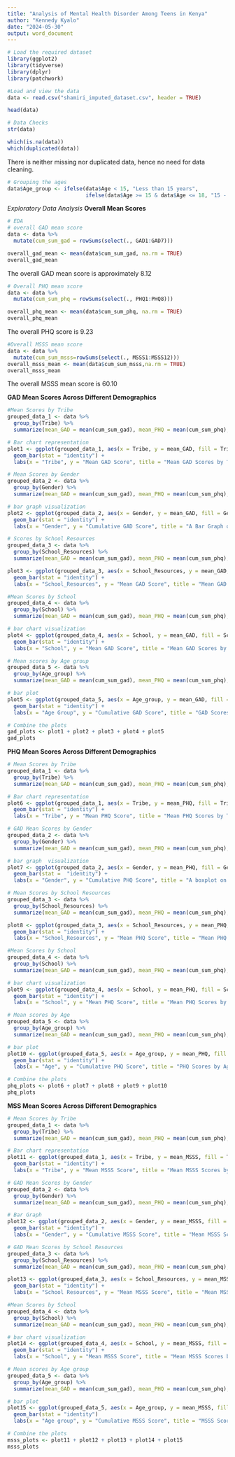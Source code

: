 ```yaml
---
title: "Analysis of Mental Health Disorder Among Teens in Kenya"
author: "Kennedy Kyalo"
date: "2024-05-30"
output: word_document
---
```


```r
# Load the required dataset
library(ggplot2)
library(tidyverse)
library(dplyr)
library(patchwork)
```

```r
#Load and view the data
data <- read.csv("shamiri_imputed_dataset.csv", header = TRUE)

head(data)
```
```r
# Data Checks
str(data)
```


```r
which(is.na(data))
which(duplicated(data))
```
There is neither missing nor duplicated data, hence no need for data cleaning.

```r
# Grouping the ages
data$Age_group <- ifelse(data$Age < 15, "Less than 15 years",
                         ifelse(data$Age >= 15 & data$Age <= 18, "15 - 18 years", "More than 18 years"))
```


*Exploratory Data Analysis*
**Overall Mean Scores**

```r
# EDA
# overall GAD mean score
data <- data %>%
  mutate(cum_sum_gad = rowSums(select(., GAD1:GAD7)))

overall_gad_mean <- mean(data$cum_sum_gad, na.rm = TRUE)
overall_gad_mean
```
The overall GAD mean score is approximately 8.12

```r
# Overall PHQ mean score
data <- data %>%
  mutate(cum_sum_phq = rowSums(select(., PHQ1:PHQ8)))

overall_phq_mean <- mean(data$cum_sum_phq, na.rm = TRUE)
overall_phq_mean
```
The overall PHQ score is 9.23

```r
#Overall MSSS mean score
data <- data %>%
  mutate(cum_sum_msss=rowSums(select(., MSSS1:MSSS12)))
overall_msss_mean <- mean(data$cum_sum_msss,na.rm = TRUE)
overall_msss_mean
```
The overall MSSS mean score is 60.10

**GAD Mean Scores Across Different Demographics**

```r
#Mean Scores by Tribe
grouped_data_1 <- data %>%
  group_by(Tribe) %>%
  summarize(mean_GAD = mean(cum_sum_gad), mean_PHQ = mean(cum_sum_phq),mean_MSSS=mean(cum_sum_msss))

# Bar chart representation
plot1 <- ggplot(grouped_data_1, aes(x = Tribe, y = mean_GAD, fill = Tribe)) +
  geom_bar(stat = "identity") +
  labs(x = "Tribe", y = "Mean GAD Score", title = "Mean GAD Scores by Tribe")

# Mean Scores by Gender
grouped_data_2 <- data %>%
  group_by(Gender) %>%
  summarize(mean_GAD = mean(cum_sum_gad), mean_PHQ = mean(cum_sum_phq),mean_MSSS=mean(cum_sum_msss))

# bar graph visualization
plot2 <- ggplot(grouped_data_2, aes(x = Gender, y = mean_GAD, fill = Gender)) +
  geom_bar(stat = "identity") +
  labs(x = "Gender", y = "Cumulative GAD Score", title = "A Bar Graph on GAD Scores by Gender")

# Scores by School Resources
grouped_data_3 <- data %>%
  group_by(School_Resources) %>%
  summarize(mean_GAD = mean(cum_sum_gad), mean_PHQ = mean(cum_sum_phq),mean_MSSS=mean(cum_sum_msss))

plot3 <- ggplot(grouped_data_3, aes(x = School_Resources, y = mean_GAD, fill = School_Resources)) +
  geom_bar(stat = "identity") +
  labs(x = "School_Resources", y = "Mean GAD Score", title = "Mean GAD Scores by School Resources")

#Mean Scores by School
grouped_data_4 <- data %>%
  group_by(School) %>%
  summarize(mean_GAD = mean(cum_sum_gad), mean_PHQ = mean(cum_sum_phq),mean_MSSS=mean(cum_sum_msss))

# bar chart visualization
plot4 <- ggplot(grouped_data_4, aes(x = School, y = mean_GAD, fill = School)) +
  geom_bar(stat = "identity") +
  labs(x = "School", y = "Mean GAD Score", title = "Mean GAD Scores by School")

# Mean scores by Age group
grouped_data_5 <- data %>%
  group_by(Age_group) %>%
  summarize(mean_GAD = mean(cum_sum_gad), mean_PHQ = mean(cum_sum_phq),mean_MSSS=mean(cum_sum_msss))

# bar plot
plot5 <- ggplot(grouped_data_5, aes(x = Age_group, y = mean_GAD, fill = Age_group)) +
  geom_bar(stat = "identity") +
  labs(x = "Age Group", y = "Cumulative GAD Score", title = "GAD Scores by Age Group")

# Combine the plots
gad_plots <- plot1 + plot2 + plot3 + plot4 + plot5
gad_plots

```
 
**PHQ Mean Scores Across Different Demographics**

```r
# Mean Scores by Tribe
grouped_data_1 <- data %>%
  group_by(Tribe) %>%
  summarize(mean_GAD = mean(cum_sum_gad), mean_PHQ = mean(cum_sum_phq),mean_MSSS=mean(cum_sum_msss))

# Bar chart representation
plot6 <- ggplot(grouped_data_1, aes(x = Tribe, y = mean_PHQ, fill = Tribe)) +
  geom_bar(stat = "identity") +
  labs(x = "Tribe", y = "Mean PHQ Score", title = "Mean PHQ Scores by Tribe")

# GAD Mean Scores by Gender
grouped_data_2 <- data %>%
  group_by(Gender) %>%
  summarize(mean_GAD = mean(cum_sum_gad), mean_PHQ = mean(cum_sum_phq),mean_MSSS=mean(cum_sum_msss))

# bar graph  visualization
plot7 <- ggplot(grouped_data_2, aes(x = Gender, y = mean_PHQ, fill = Gender)) +
  geom_bar(stat =  "identity") +
  labs(x = "Gender", y = "Cumulative PHQ Score", title = "A boxplot on PHQ Scores by Gender")

# Mean Scores by School Resources
grouped_data_3 <- data %>%
  group_by(School_Resources) %>%
  summarize(mean_GAD = mean(cum_sum_gad), mean_PHQ = mean(cum_sum_phq),mean_MSSS=mean(cum_sum_msss))

plot8 <- ggplot(grouped_data_3, aes(x = School_Resources, y = mean_PHQ, fill = School_Resources)) +
  geom_bar(stat = "identity") +
  labs(x = "School_Resources", y = "Mean PHQ Score", title = "Mean PHQ Scores by School Resources")

#Mean Scores by School
grouped_data_4 <- data %>%
  group_by(School) %>%
  summarize(mean_GAD = mean(cum_sum_gad), mean_PHQ = mean(cum_sum_phq),mean_MSSS=mean(cum_sum_msss))

# bar chart visualization
plot9 <- ggplot(grouped_data_4, aes(x = School, y = mean_PHQ, fill = School)) +
  geom_bar(stat = "identity") +
  labs(x = "School", y = "Mean PHQ Score", title = "Mean PHQ Scores by School")

# Mean scores by Age
grouped_data_5 <- data %>%
  group_by(Age_group) %>%
  summarize(mean_GAD = mean(cum_sum_gad), mean_PHQ = mean(cum_sum_phq),mean_MSSS=mean(cum_sum_msss))

# bar plot
plot10 <- ggplot(grouped_data_5, aes(x = Age_group, y = mean_PHQ, fill = Age_group)) +
  geom_bar(stat = "identity") +
  labs(x = "Age", y = "Cumulative PHQ Score", title = "PHQ Scores by Age Group")

# Combine the plots
phq_plots <- plot6 + plot7 + plot8 + plot9 + plot10
phq_plots
```

**MSS Mean Scores Across Different Demographics**

```r
# Mean Scores by Tribe
grouped_data_1 <- data %>%
  group_by(Tribe) %>%
  summarize(mean_GAD = mean(cum_sum_gad), mean_PHQ = mean(cum_sum_phq),mean_MSSS=mean(cum_sum_msss))

# Bar chart representation
plot11 <- ggplot(grouped_data_1, aes(x = Tribe, y = mean_MSSS, fill = Tribe)) +
  geom_bar(stat = "identity") +
  labs(x = "Tribe", y = "Mean MSSS Score", title = "Mean MSSS Scores by Tribe")

# GAD Mean Scores by Gender
grouped_data_2 <- data %>%
  group_by(Gender) %>%
  summarize(mean_GAD = mean(cum_sum_gad), mean_PHQ = mean(cum_sum_phq),mean_MSSS=mean(cum_sum_msss))

# Bar Graph
plot12 <- ggplot(grouped_data_2, aes(x = Gender, y = mean_MSSS, fill = Gender)) +
  geom_bar(stat = "identity") +
  labs(x = "Gender", y = "Cumulative MSSS Score", title = "Mean MSSS Scores by Gender")

# GAD Mean Scores by School Resources
grouped_data_3 <- data %>%
  group_by(School_Resources) %>%
  summarize(mean_GAD = mean(cum_sum_gad), mean_PHQ = mean(cum_sum_phq),mean_MSSS=mean(cum_sum_msss))

plot13 <- ggplot(grouped_data_3, aes(x = School_Resources, y = mean_MSSS, fill = School_Resources)) +
  geom_bar(stat = "identity") +
  labs(x = "School Resources", y = "Mean MSSS Score", title = "Mean MSSS Scores by School Resources")

#Mean Scores by School
grouped_data_4 <- data %>%
  group_by(School) %>%
  summarize(mean_GAD = mean(cum_sum_gad), mean_PHQ = mean(cum_sum_phq),mean_MSSS=mean(cum_sum_msss))

# bar chart visualization
plot14 <- ggplot(grouped_data_4, aes(x = School, y = mean_MSSS, fill = School)) +
  geom_bar(stat = "identity") +
  labs(x = "School", y = "Mean MSSS Score", title = "Mean MSSS Scores by School")

# Mean scores by Age group
grouped_data_5 <- data %>%
  group_by(Age_group) %>%
  summarize(mean_GAD = mean(cum_sum_gad), mean_PHQ = mean(cum_sum_phq),mean_MSSS=mean(cum_sum_msss))

# bar plot
plot15 <- ggplot(grouped_data_5, aes(x = Age_group, y = mean_MSSS, fill = Age_group)) +
  geom_bar(stat = "identity")
  labs(x = "Age group", y = "Cumulative MSSS Score", title = "MSSS Scores by Age Group")

# Combine the plots
msss_plots <- plot11 + plot12 + plot13 + plot14 + plot15
msss_plots
```


